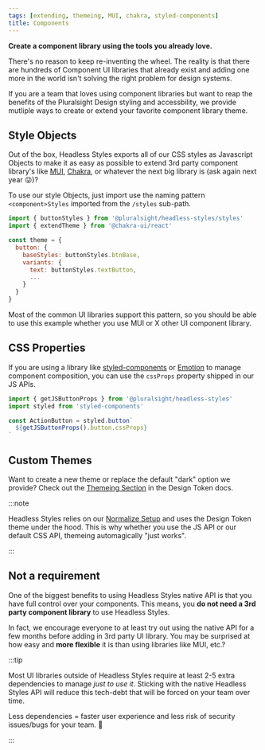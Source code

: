 ```yaml
---
tags: [extending, themeing, MUI, chakra, styled-components]
title: Components
---
```


<strong>
  <p className="page-subheadline" markdown="1">
    Create a component library using the tools you already love.
  </p>
</strong>

There's no reason to keep re-inventing the wheel. The reality is that there are hundreds of Component UI libraries that already exist and adding one more in the world isn't solving the right problem for design systems.

If you are a team that loves using component libraries but want to reap the benefits of the Pluralsight Design styling and accessbility, we provide mutliple ways to create or extend your favorite component library theme.

## Style Objects

Out of the box, Headless Styles exports all of our CSS styles as Javascript Objects to make it as easy as possible to extend 3rd party component library's like [MUI](https://mui.com/material-ui/customization/theming/), [Chakra](https://chakra-ui.com/docs/styled-system/customize-theme), or whatever the next big library is (ask again next year :stuck_out_tongue_winking_eye:)?

To use our style Objects, just import use the naming pattern `<component>Styles` imported from the `/styles` sub-path.

```javascript title="Using style Objects to extend the Chakra theme" showLineNumbers {1,6,8}
import { buttonStyles } from '@pluralsight/headless-styles/styles'
import { extendTheme } from '@chakra-ui/react'

const theme = {
  button: {
    baseStyles: buttonStyles.btnBase,
    variants: {
      text: buttonStyles.textButton,
      ...
    }
  }
}
```

Most of the common UI libraries support this pattern, so you should be able to use this example whether you use MUI or X other UI component library.

## CSS Properties

If you are using a library like [styled-components](https://styled-components.com/) or [Emotion](https://emotion.sh/docs/introduction) to manage component composition, you can use the `cssProps` property shipped in our JS APIs.

```javascript title="Using cssProps to style a button with SC" showLineNumbers {1,5}
import { getJSButtonProps } from '@pluralsight/headless-styles'
import styled from 'styled-components'

const ActionButton = styled.button`
  ${getJSButtonProps().button.cssProps}
`
```

## Custom Themes

Want to create a new theme or replace the default "dark" option we provide? Check out the [Themeing Section](http://localhost:3000/docs/next/development/tokens/colors#custom-theming) in the Design Token docs.

:::note

Headless Styles relies on our [Normalize Setup](../../getting-started/installation.md#normalizecss) and uses the Design Token theme under the hood. This is why whether you use the JS API or our default CSS API, themeing automagically "just works".

:::

## Not a requirement

One of the biggest benefits to using Headless Styles native API is that you have full control over your components. This means, you **do not need a 3rd party component library** to use Headless Styles.

In fact, we encourage everyone to at least try out using the native API for a few months before adding in 3rd party UI library. You may be surprised at how easy and **more flexible** it is than using libraries like MUI, etc.?

:::tip

Most UI libraries outside of Headless Styles require at least 2-5 extra dependencies to manage _just to use it_. Sticking with the native Headless Styles API will reduce this tech-debt that will be forced on your team over time.

Less dependencies = faster user experience and less risk of security issues/bugs for your team. :tada:

:::
